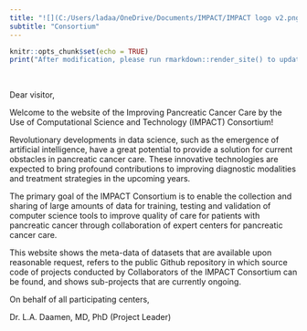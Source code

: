 ```yaml
---
title: "![](C:/Users/ladaa/OneDrive/Documents/IMPACT/IMPACT logo v2.png){width=75%}"
subtitle: "Consortium"
---
```


```r
knitr::opts_chunk$set(echo = TRUE)
print("After modification, please run rmarkdown::render_site() to update the website in the docs-folder.")
```

\

Dear visitor,

Welcome to the website of the Improving Pancreatic Cancer Care by the Use of Computational Science and Technology (IMPACT) Consortium!

Revolutionary developments in data science, such as the emergence of artificial intelligence, have a great potential to provide a solution for current obstacles in pancreatic cancer care. These innovative technologies are expected to bring profound contributions to improving diagnostic modalities and treatment strategies in the upcoming years. 

The primary goal of the IMPACT Consortium is to enable the collection and sharing of large amounts of data for training, testing and validation of computer science tools to improve quality of care for patients with pancreatic cancer through collaboration of expert centers for pancreatic cancer care.

This website shows the meta-data of datasets that are available upon reasonable request, refers to the public Github repository in which source code of projects conducted by Collaborators of the IMPACT Consortium can be found, and shows sub-projects that are currently ongoing. 

On behalf of all participating centers,

Dr. L.A. Daamen, MD, PhD (Project Leader)






